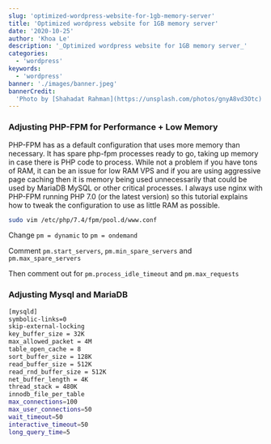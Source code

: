 ```yaml
---
slug: 'optimized-wordpress-website-for-1gb-memory-server'
title: 'Optimized wordpress website for 1GB memory server'
date: '2020-10-25'
author: 'Khoa Le'
description: '_Optimized wordpress website for 1GB memory server_'
categories:
  - 'wordpress'
keywords:
  - 'wordpress'
banner: './images/banner.jpeg'
bannerCredit:
  'Photo by [Shahadat Rahman](https://unsplash.com/photos/gnyA8vd3Otc)'
---
```


### Adjusting PHP-FPM for Performance + Low Memory

PHP-FPM has as a default configuration that uses more memory than necessary. It
has spare php-fpm processes ready to go, taking up memory in case there is PHP
code to process. While not a problem if you have tons of RAM, it can be an issue
for low RAM VPS and if you are using aggressive page caching then it is memory
being used unnecessarily that could be used by MariaDB MySQL or other critical
processes. I always use nginx with PHP-FPM running PHP 7.0 (or the latest
version) so this tutorial explains how to tweak the configuration to use as
little RAM as possible.

```bash
sudo vim /etc/php/7.4/fpm/pool.d/www.conf
```

Change `pm = dynamic` to `pm = ondemand`

Comment `pm.start_servers`, `pm.min_spare_servers` and `pm.max_spare_servers`

Then comment out for `pm.process_idle_timeout` and `pm.max_requests`

### Adjusting Mysql and MariaDB

```bash
[mysqld]
symbolic-links=0
skip-external-locking
key_buffer_size = 32K
max_allowed_packet = 4M
table_open_cache = 8
sort_buffer_size = 128K
read_buffer_size = 512K
read_rnd_buffer_size = 512K
net_buffer_length = 4K
thread_stack = 480K
innodb_file_per_table
max_connections=100
max_user_connections=50
wait_timeout=50
interactive_timeout=50
long_query_time=5
```

